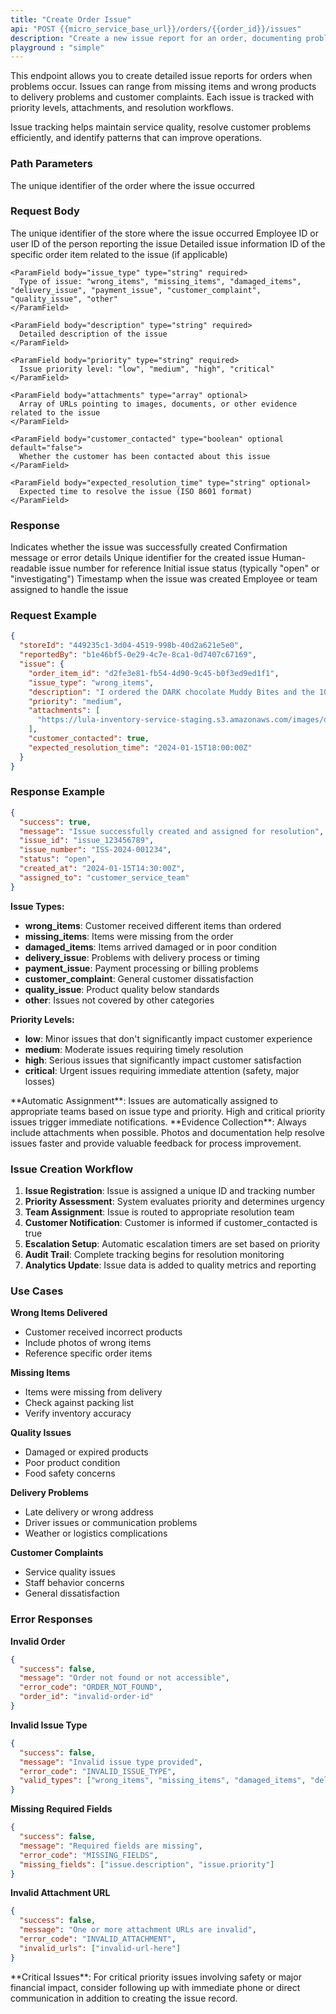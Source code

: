---
title: "Create Order Issue"
api: "POST {{micro_service_base_url}}/orders/{{order_id}}/issues"
description: "Create a new issue report for an order, documenting problems, complaints, or special situations that require attention."
playground : "simple"
---

This endpoint allows you to create detailed issue reports for orders when problems occur. Issues can range from missing items and wrong products to delivery problems and customer complaints. Each issue is tracked with priority levels, attachments, and resolution workflows.

<Info>
Issue tracking helps maintain service quality, resolve customer problems efficiently, and identify patterns that can improve operations.
</Info>

### Path Parameters

<ParamField path="order_id" type="string" required>
  The unique identifier of the order where the issue occurred
</ParamField>

### Request Body

<ParamField body="storeId" type="string" required>
  The unique identifier of the store where the issue occurred
</ParamField>

<ParamField body="reportedBy" type="string" required>
  Employee ID or user ID of the person reporting the issue
</ParamField>

<ParamField body="issue" type="object" required>
  Detailed issue information

  <Expandable title="Issue Object">
    <ParamField body="order_item_id" type="string" optional>
      ID of the specific order item related to the issue (if applicable)
    </ParamField>
    
    <ParamField body="issue_type" type="string" required>
      Type of issue: "wrong_items", "missing_items", "damaged_items", "delivery_issue", "payment_issue", "customer_complaint", "quality_issue", "other"
    </ParamField>
    
    <ParamField body="description" type="string" required>
      Detailed description of the issue
    </ParamField>
    
    <ParamField body="priority" type="string" required>
      Issue priority level: "low", "medium", "high", "critical"
    </ParamField>
    
    <ParamField body="attachments" type="array" optional>
      Array of URLs pointing to images, documents, or other evidence related to the issue
    </ParamField>
    
    <ParamField body="customer_contacted" type="boolean" optional default="false">
      Whether the customer has been contacted about this issue
    </ParamField>
    
    <ParamField body="expected_resolution_time" type="string" optional>
      Expected time to resolve the issue (ISO 8601 format)
    </ParamField>
  </Expandable>
</ParamField>

### Response

<ResponseField name="success" type="boolean">
  Indicates whether the issue was successfully created
</ResponseField>

<ResponseField name="message" type="string">
  Confirmation message or error details
</ResponseField>

<ResponseField name="issue_id" type="string">
  Unique identifier for the created issue
</ResponseField>

<ResponseField name="issue_number" type="string">
  Human-readable issue number for reference
</ResponseField>

<ResponseField name="status" type="string">
  Initial issue status (typically "open" or "investigating")
</ResponseField>

<ResponseField name="created_at" type="string">
  Timestamp when the issue was created
</ResponseField>

<ResponseField name="assigned_to" type="string">
  Employee or team assigned to handle the issue
</ResponseField>

### Request Example

```json
{
  "storeId": "449235c1-3d04-4519-998b-40d2a621e5e0",
  "reportedBy": "b1e46bf5-0e29-4c7e-8ca1-0d7407c67169",
  "issue": {
    "order_item_id": "d2fe3e81-fb54-4d90-9c45-b0f3ed9ed1f1",
    "issue_type": "wrong_items",
    "description": "I ordered the DARK chocolate Muddy Bites and the 10oz bag of Peach Rings, but received milk chocolate and gummy bears instead",
    "priority": "medium",
    "attachments": [
      "https://lula-inventory-service-staging.s3.amazonaws.com/images/dad46dc1-6d6f-4a8f-9602-29f2f5c1231d/Candy/29b4ef50-eeb3-40cb-a04f-112e187fd06a_1732713277583.webp"
    ],
    "customer_contacted": true,
    "expected_resolution_time": "2024-01-15T18:00:00Z"
  }
}
```

### Response Example

```json
{
  "success": true,
  "message": "Issue successfully created and assigned for resolution",
  "issue_id": "issue_123456789",
  "issue_number": "ISS-2024-001234",
  "status": "open",
  "created_at": "2024-01-15T14:30:00Z",
  "assigned_to": "customer_service_team"
}
```

<Accordion title="Issue Types and Priorities">

**Issue Types:**
- **wrong_items**: Customer received different items than ordered
- **missing_items**: Items were missing from the order
- **damaged_items**: Items arrived damaged or in poor condition
- **delivery_issue**: Problems with delivery process or timing
- **payment_issue**: Payment processing or billing problems
- **customer_complaint**: General customer dissatisfaction
- **quality_issue**: Product quality below standards
- **other**: Issues not covered by other categories

**Priority Levels:**
- **low**: Minor issues that don't significantly impact customer experience
- **medium**: Moderate issues requiring timely resolution
- **high**: Serious issues that significantly impact customer satisfaction
- **critical**: Urgent issues requiring immediate attention (safety, major losses)

</Accordion>

<Note>
**Automatic Assignment**: Issues are automatically assigned to appropriate teams based on issue type and priority. High and critical priority issues trigger immediate notifications.
</Note>

<Tip>
**Evidence Collection**: Always include attachments when possible. Photos and documentation help resolve issues faster and provide valuable feedback for process improvement.
</Tip>

### Issue Creation Workflow

<Accordion title="What Happens When You Create an Issue">

1. **Issue Registration**: Issue is assigned a unique ID and tracking number
2. **Priority Assessment**: System evaluates priority and determines urgency
3. **Team Assignment**: Issue is routed to appropriate resolution team
4. **Customer Notification**: Customer is informed if customer_contacted is true
5. **Escalation Setup**: Automatic escalation timers are set based on priority
6. **Audit Trail**: Complete tracking begins for resolution monitoring
7. **Analytics Update**: Issue data is added to quality metrics and reporting

</Accordion>

### Use Cases

<Accordion title="Common Issue Scenarios">

**Wrong Items Delivered**
- Customer received incorrect products
- Include photos of wrong items
- Reference specific order items

**Missing Items**
- Items were missing from delivery
- Check against packing list
- Verify inventory accuracy

**Quality Issues**
- Damaged or expired products
- Poor product condition
- Food safety concerns

**Delivery Problems**
- Late delivery or wrong address
- Driver issues or communication problems
- Weather or logistics complications

**Customer Complaints**
- Service quality issues
- Staff behavior concerns
- General dissatisfaction

</Accordion>

### Error Responses

<Accordion title="Common Error Scenarios">

**Invalid Order**
```json
{
  "success": false,
  "message": "Order not found or not accessible",
  "error_code": "ORDER_NOT_FOUND",
  "order_id": "invalid-order-id"
}
```

**Invalid Issue Type**
```json
{
  "success": false,
  "message": "Invalid issue type provided",
  "error_code": "INVALID_ISSUE_TYPE",
  "valid_types": ["wrong_items", "missing_items", "damaged_items", "delivery_issue", "payment_issue", "customer_complaint", "quality_issue", "other"]
}
```

**Missing Required Fields**
```json
{
  "success": false,
  "message": "Required fields are missing",
  "error_code": "MISSING_FIELDS",
  "missing_fields": ["issue.description", "issue.priority"]
}
```

**Invalid Attachment URL**
```json
{
  "success": false,
  "message": "One or more attachment URLs are invalid",
  "error_code": "INVALID_ATTACHMENT",
  "invalid_urls": ["invalid-url-here"]
}
```

</Accordion>

<Warning>
**Critical Issues**: For critical priority issues involving safety or major financial impact, consider following up with immediate phone or direct communication in addition to creating the issue record.
</Warning>
